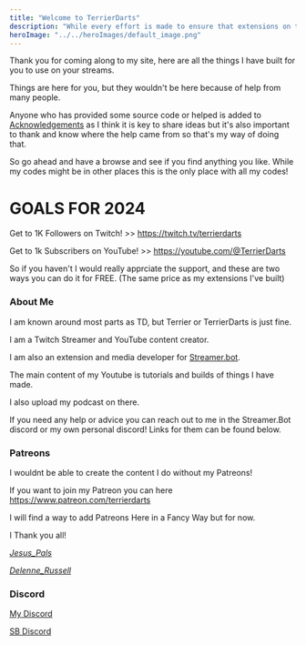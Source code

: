 ```yaml
---
title: "Welcome to TerrierDarts"
description: "While every effort is made to ensure that extensions on this site are User Friendly and working, Things might not work or be that simple as SB changes i am in the process of updating stuff so take care when installing and if you do get any issues start a post in SB discord and ill try help you over there! "
heroImage: "../../heroImages/default_image.png"
---
```


Thank you for coming along to my site, here are all the things I have built for you to use on your streams.

Things are here for you, but they wouldn't be here because of help from many people.

Anyone who has provided some source code or helped is added to [Acknowledgements](/en/credits) as I think it is key to share ideas but it's also important to thank and know where the help came from so that's my way of doing that. 

So go ahead and have a browse and see if you find anything you like. While my codes might be in other places this is the only place with all my codes!

# GOALS FOR 2024

Get to 1K Followers on Twitch! >> https://twitch.tv/terrierdarts

Get to 1k Subscribers on YouTube! >> https://youtube.com/@TerrierDarts

So if you haven't I would really apprciate the support, and these are two ways you can do it for FREE. (The same price as my extensions I've built)

### About Me

I am known around most parts as TD, but Terrier or TerrierDarts is just fine.

I am a Twitch Streamer and YouTube content creator. 

I am also an extension and media developer for [Streamer.bot](https://streamer.bot). 

The main content of my Youtube is tutorials and builds of things I have made.

I also upload my podcast on there.

If you need any help or advice you can reach out to me in the Streamer.Bot discord or my own personal discord! Links for them can be found below.

### Patreons

I wouldnt be able to create the content I do without my Patreons!

If you want to join my Patreon you can here https://www.patreon.com/terrierdarts

I will find a way to add Patreons Here in a Fancy Way but for now.

I Thank you all!

[*Jesus_Pals*](https://twitch.tv/jesus_pals)

[*Delenne_Russell*](https://twitch.tv/delenne_russell)

### Discord

[My Discord](https://discord.gg/EsBHyan6GQ)

[SB Discord](https://discord.streamer.bot/)


 <Testimonial
    img="https://static-cdn.jtvnw.net/jtv_user_pictures/dd70b1ec-b906-416a-8a56-d067bda64514-profile_image-300x300.png"
    quote="TerrierDarts is a massive asshole and should be avoided at all costs. Please if you want your shit to work do not ask TD for advice he knows fuck all!"
    author="GoWMan"/>
  <Testimonial
    img="https://static-cdn.jtvnw.net/jtv_user_pictures/1b29b92d-098e-4b34-91d0-c5eba5e1361a-profile_image-300x300.png"
    quote="TD can't even finish a simple minesweeper game even though I did 99.9% of the work, he can not be trusted. Finding code here that actually works is like finding a needle in a haystack"
    author="Sylvie964"/>
  <Testimonial
    img="https://static-cdn.jtvnw.net/jtv_user_pictures/e293c3b9-e8b7-43f2-b4c3-1f0ecc19b68a-profile_image-300x300.png"
    quote="TerrierDarts? Nah never heard of him who is that? "
    author="Web_Mage"
   />